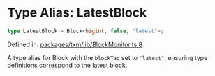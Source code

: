 # Type Alias: LatestBlock

```ts
type LatestBlock = Block<bigint, false, "latest">;
```

Defined in: [packages/txm/lib/BlockMonitor.ts:8](https://github.com/HappyChainDevs/happychain/blob/99d9c499d60929c60f5b0529191c07ec6adb3faa/packages/txm/lib/BlockMonitor.ts#L8)

A type alias for Block with the `blockTag` set to `"latest"`, ensuring type definitions correspond to the latest block.

